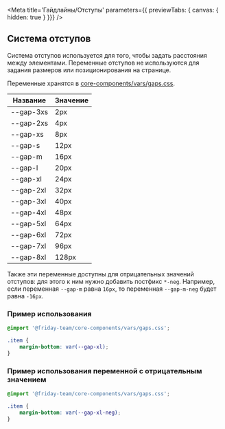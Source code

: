 
<Meta
  title='Гайдлайны/Отступы'
  parameters={{ previewTabs: { canvas: { hidden: true } }}}
/>

## Система отступов

Система отступов используется для того, чтобы задать расстояния между элементами.
Переменные отступов не используются для задания размеров или позиционирования на странице.

Переменные хранятся в [core-components/vars/gaps.css](https://github.com/core-ds/core-components/blob/master/packages/vars/src/gaps.css).

| Название  | Значение |
| --------- | -------- |
| --gap-3xs | 2px      |
| --gap-2xs | 4px      |
| --gap-xs  | 8px      |
| --gap-s   | 12px     |
| --gap-m   | 16px     |
| --gap-l   | 20px     |
| --gap-xl  | 24px     |
| --gap-2xl | 32px     |
| --gap-3xl | 40px     |
| --gap-4xl | 48px     |
| --gap-5xl | 64px     |
| --gap-6xl | 72px     |
| --gap-7xl | 96px     |
| --gap-8xl | 128px    |

Также эти переменные доступны для отрицательных значений отступов: для этого к ним нужно добавить постфикс `*-neg`.
Например, если переменная `--gap-m` равна `16px`, то переменная `--gap-m-neg` будет равна `-16px`.

### Пример использования

```css
@import '@friday-team/core-components/vars/gaps.css';

.item {
    margin-bottom: var(--gap-xl);
}
```

### Пример использования переменной c отрицательным значением

```css
@import '@friday-team/core-components/vars/gaps.css';

.item {
    margin-bottom: var(--gap-xl-neg);
}
```
